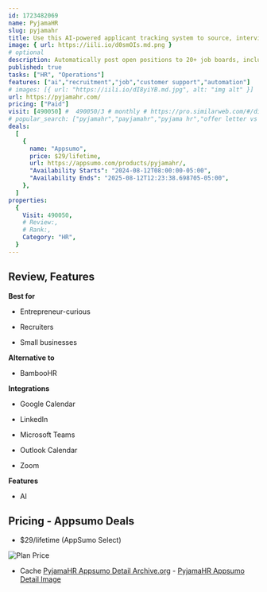 ```yaml
---
id: 1723482069
name: PyjamaHR
slug: pyjamahr
title: Use this AI-powered applicant tracking system to source, interview, and hire top-tier talent
image: { url: https://iili.io/d0smOIs.md.png }
# optional
description: Automatically post open positions to 20+ job boards, including LinkedIn, Indeed, Monster, and ZipRecruiterLet AI Interview thousands of candidates at once, saving you loads of manpower and time
published: true
tasks: ["HR", "Operations"]
features: ["ai","recruitment","job","customer support","automation"]
# images: [{ url: "https://iili.io/dI8yiYB.md.jpg", alt: "img alt" }]
url: https://pyjamahr.com/
pricing: ["Paid"]
visit: [490050] #  490050/3 # monthly # https://pro.similarweb.com/#/digitalsuite/websiteanalysis/home
# popular_search: ["pyjamahr","payjamahr","pyjama hr","offer letter vs appointment letter","difference between kpi and kra with examples"]
deals:
  [
    {
      name: "Appsumo",
      price: $29/lifetime,
      url: https://appsumo.com/products/pyjamahr/,
      "Availability Starts": "2024-08-12T08:00:00-05:00",
      "Availability Ends": "2025-08-12T12:23:38.698705-05:00",
    },
  ]
properties:
  {
    Visit: 490050,
    # Review:,
    # Rank:,
    Category: "HR",
  }
---
```


## Review, Features

 

**Best for**

- Entrepreneur-curious

- Recruiters

- Small businesses

**Alternative to**

- BambooHR

**Integrations**

- Google Calendar

- LinkedIn

- Microsoft Teams

- Outlook Calendar

- Zoom

**Features**

- AI

## Pricing - Appsumo Deals

- $29/lifetime (AppSumo Select)

<Img src="https://iili.io/d0Qq65G.png" alt="Plan Price" />

- Cache [PyjamaHR Appsumo Detail Archive.org](https://web.archive.org/web/*/https://appsumo.com/products/pyjamahr/) - [PyjamaHR Appsumo Detail Image](https://iili.io/d0QBXBS.png)

